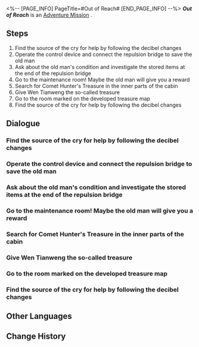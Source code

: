 <%-- [PAGE_INFO]
PageTitle=#Out of Reach#
[END_PAGE_INFO] --%>
{{Stub|Dialogue, characters, and location(s)}}
{{Mission Infobox
|id            = 2000104
|title         = 
|image         = Mission Out of Reach.png
|type          = Adventure
|event_name    = 
|chapter       = 
|requirements  = 
* [[Adventure Mission]] ''[[Road to Revival]]'' completed
* [[Trailblaze Mission]] ''[[Not Good With Farewells]]'' completed
* Reach [[Trailblaze Level]] 17
|summary       = Wen Tianweng shared his conflict with Hosea, the Comet Hunter, and provided you with a treasure map leading to the renowned Comet Hunter's Treasure.<br />It is revealed that the "treasure" is actually the recipe for Kapo-Kali.
|characters    = <!--characters that appear in this mission-->
|startLocation = <!--location as it intially appears on the mission screen-->
|world         = <!--i.e. Penacony-->
|area          = <!--i.e. A Child's Dream-->
|prev          = 
|next          = Out of Reach
|exp           = 
|credits       = 
|stellarJade   = 
|other         = 
}}
'''''Out of Reach''''' is an [[Adventure Mission]]<!--in [world]-->.

==Steps==
# Find the source of the cry for help by following the decibel changes
# Operate the control device and connect the repulsion bridge to save the old man
# Ask about the old man's condition and investigate the stored items at the end of the repulsion bridge
# Go to the maintenance room! Maybe the old man will give you a reward
# Search for Comet Hunter's Treasure in the inner parts of the cabin
# Give Wen Tianweng the so-called treasure
# Go to the room marked on the developed treasure map
# Find the source of the cry for help by following the decibel changes

<!--
==Gameplay Notes==

--><!--
==Trial Character==

-->
==Dialogue==
{{Stub Dialogue}}
{{Dialogue Start}}
:{{tx}}
{{Dialogue End}}

===Find the source of the cry for help by following the decibel changes===
{{Mission Description|type=adventure|location=<!--to be added-->|update|After stepping into the familiar Supply Zone, a cry for help could be heard from somewhere out of sight. Rescue the mysterious researcher who was trapped, and maybe he'll tell you something you don't know about the Comet Hunter.}}
{{Dialogue Start}}
:{{tx}}
{{Dialogue End}}

===Operate the control device and connect the repulsion bridge to save the old man===
{{Mission Description|type=adventure|location=<!--to be added-->|update|Wen Tianweng describes his past with the Comet Hunter Hosea and hands you a developed treasure map. Head to the marked location in the image to find Hosea's hidden possessions.}}
{{Dialogue Start}}
:{{tx}}
{{Dialogue End}}

===Ask about the old man's condition and investigate the stored items at the end of the repulsion bridge===
{{Mission Description|type=adventure|location=<!--to be added-->|update|Wen Tianweng describes his past with the Comet Hunter Hosea and hands you a developed treasure map. Head to the marked location in the image to find Hosea's hidden possessions.}}
{{Dialogue Start}}
:{{tx}}
{{Dialogue End}}

===Go to the maintenance room! Maybe the old man will give you a reward===
{{Mission Description|type=adventure|location=<!--to be added-->|update|Wen Tianweng describes his past with the Comet Hunter Hosea and hands you a developed treasure map. Head to the marked location in the image to find Hosea's hidden possessions.}}
{{Dialogue Start}}
:{{tx}}
{{Dialogue End}}

===Search for Comet Hunter's Treasure in the inner parts of the cabin===
{{Mission Description|type=adventure|location=<!--to be added-->|update|Wen Tianweng describes his past with the Comet Hunter Hosea and hands you a developed treasure map. Head to the marked location in the image to find Hosea's hidden possessions.}}
{{Dialogue Start}}
:{{tx}}
{{Dialogue End}}

===Give Wen Tianweng the so-called treasure===
{{Mission Description|type=adventure|location=<!--to be added-->|update|You are now in possession of the renowned Comet Hunter's Treasure and just a step away from deciphering the mysteries within. Bring the treasure to Wen Tianweng and the real prize will finally surface.}}
{{Dialogue Start}}
:{{tx}}
{{Dialogue End}}

===Go to the room marked on the developed treasure map===
{{Mission Description|type=adventure|location=<!--to be added-->|update|Wen Tianweng describes his past with the Comet Hunter Hosea and hands you a developed treasure map. Head to the marked location in the image to find Hosea's hidden possessions.}}
{{Dialogue Start}}
:{{tx}}
{{Dialogue End}}

===Find the source of the cry for help by following the decibel changes===
{{Mission Description|type=adventure|location=<!--to be added-->|update|After stepping into the familiar Supply Zone, a cry for help could be heard from somewhere out of sight. Rescue the mysterious researcher who was trapped, and maybe he'll tell you something you don't know about the Comet Hunter.}}
{{Dialogue Start}}
:{{tx}}
{{Dialogue End}}

==Other Languages==
{{Other Languages
|en   = Out of Reach
|zhs  = 触不可及
|zht  = 觸不可及
|ja   = 触れられない
|ko   = 닿을 수 없는 것
|es   = Fuera de alcance
|fr   = Hors d'atteinte
|ru   = Вне досягаемости
|th   = จับต้องไม่ได้
|vi   = Chỉ Có Thể Ngắm Nhìn
|de   = Außer Reichweite
|id   = Tak Tersentuh
|pt   = Fora de Alcance
}}

==Change History==
{{Change History|1.0}}
